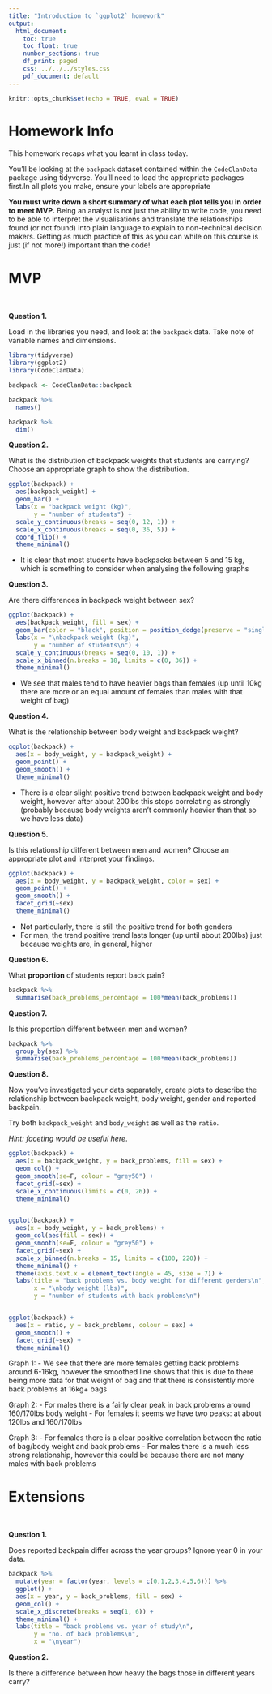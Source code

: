 ```yaml
---
title: "Introduction to `ggplot2` homework"
output:
  html_document:
    toc: true
    toc_float: true
    number_sections: true
    df_print: paged
    css: ../../../styles.css
    pdf_document: default
---
```


```r
knitr::opts_chunk$set(echo = TRUE, eval = TRUE)
```

# Homework Info

This homework recaps what you learnt in class today. 

You'll be looking at the `backpack` dataset contained within the `CodeClanData` package using tidyverse. You'll need to load the appropriate packages first.In all plots you make, ensure your labels are appropriate 

**You must write down a short summary of what each plot tells you in order to meet MVP.** Being an analyst is not just the ability to write code, you need to be able to interpret the visualisations and translate the relationships found (or not found) into plain language to explain to non-technical decision makers. Getting as much practice of this as you can while on this course is just (if not more!) important than the code!



# MVP

<br>

**Question 1.**  

Load in the libraries you need, and look at the `backpack` data. Take note of variable names and dimensions.   

```r
library(tidyverse)
library(ggplot2)
library(CodeClanData)

backpack <- CodeClanData::backpack

backpack %>% 
  names()

backpack %>% 
  dim()
```


**Question 2.**

What is the distribution of backpack weights that students are carrying? Choose an appropriate graph to show the distribution. 

```r
ggplot(backpack) +
  aes(backpack_weight) +
  geom_bar() +
  labs(x = "backpack weight (kg)",
       y = "number of students") +
  scale_y_continuous(breaks = seq(0, 12, 1)) +
  scale_x_continuous(breaks = seq(0, 36, 5)) +
  coord_flip() +
  theme_minimal()
```
- It is clear that most students have backpacks between 5 and 15 kg, which is
something to consider when analysing the following graphs


**Question 3.**  

Are there differences in backpack weight between sex?   

```r
ggplot(backpack) +
  aes(backpack_weight, fill = sex) +
  geom_bar(color = "black", position = position_dodge(preserve = "single")) +
  labs(x = "\nbackpack weight (kg)",
       y = "number of students\n") +
  scale_y_continuous(breaks = seq(0, 10, 1)) +
  scale_x_binned(n.breaks = 18, limits = c(0, 36)) +
  theme_minimal()
```
- We see that males tend to have heavier bags than females (up until 10kg
there are more or an equal amount of females than males with that weight of bag)


**Question 4.**  

What is the relationship between body weight and backpack weight?

```r
ggplot(backpack) +
  aes(x = body_weight, y = backpack_weight) +
  geom_point() +
  geom_smooth() +
  theme_minimal()
```
- There is a clear slight positive trend between backpack weight and body weight,
however after about 200lbs this stops correlating as strongly (probably because
body weights aren't commonly heavier than that so we have less data)


**Question 5.**  

Is this relationship different between men and women? Choose an appropriate plot and interpret your findings.  

```r
ggplot(backpack) +
  aes(x = body_weight, y = backpack_weight, color = sex) +
  geom_point() +
  geom_smooth() +
  facet_grid(~sex)
  theme_minimal()
```
- Not particularly, there is still the positive trend for both genders
- For men, the trend positive trend lasts longer (up until about 200lbs) just
because weights are, in general, higher


**Question 6.**  

What **proportion** of students report back pain?   

```r
backpack %>% 
  summarise(back_problems_percentage = 100*mean(back_problems))
```


**Question 7.**  

Is this proportion different between men and women? 

```r
backpack %>%
  group_by(sex) %>% 
  summarise(back_problems_percentage = 100*mean(back_problems))
```


**Question 8.**  

Now you've investigated your data separately, create plots to describe the relationship between backpack weight, body weight, gender and reported backpain.

Try both `backpack_weight` and `body_weight` as well as the `ratio`.   

*Hint: faceting would be useful here*.   

```r
ggplot(backpack) +
  aes(x = backpack_weight, y = back_problems, fill = sex) +
  geom_col() +
  geom_smooth(se=F, colour = "grey50") +
  facet_grid(~sex) +
  scale_x_continuous(limits = c(0, 26)) +
  theme_minimal()


ggplot(backpack) +
  aes(x = body_weight, y = back_problems) +
  geom_col(aes(fill = sex)) +
  geom_smooth(se=F, colour = "grey50") +
  facet_grid(~sex) +
  scale_x_binned(n.breaks = 15, limits = c(100, 220)) +
  theme_minimal() +
  theme(axis.text.x = element_text(angle = 45, size = 7)) +
  labs(title = "back problems vs. body weight for different genders\n",
       x = "\nbody weight (lbs)",
       y = "number of students with back problems\n")


ggplot(backpack) +
  aes(x = ratio, y = back_problems, colour = sex) +
  geom_smooth() +
  facet_grid(~sex) +
  theme_minimal()
```
Graph 1:
- We see that there are more females getting back problems around 6-16kg,
however the smoothed line shows that this is due to there being more data for 
that weight of bag and that there is consistently more back problems at 16kg+
bags

Graph 2:
- For males there is a fairly clear peak in back problems around 160/170lbs
body weight
- For females it seems we have two peaks: at about 120lbs and 160/170lbs

Graph 3:
- For females there is a clear positive correlation between the ratio of
bag/body weight and back problems
- For males there is a much less strong relationship, however this could be
because there are not many males with back problems


# Extensions

<br>

**Question 1.** 

Does reported backpain differ across the year groups? Ignore year 0 in your data.  

```r
backpack %>% 
  mutate(year = factor(year, levels = c(0,1,2,3,4,5,6))) %>% 
  ggplot() +
  aes(x = year, y = back_problems, fill = sex) +
  geom_col() +
  scale_x_discrete(breaks = seq(1, 6)) +
  theme_minimal() +
  labs(title = "back problems vs. year of study\n",
       y = "no. of back problems\n",
       x = "\nyear")
```


**Question 2.** 

Is there a difference between how heavy the bags those in different years carry?

```r

```

